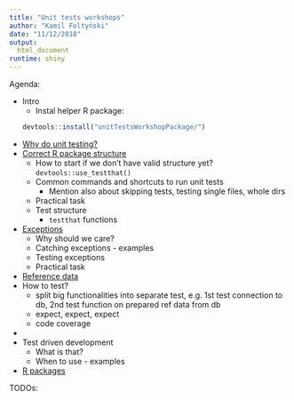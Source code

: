 ```yaml
---
title: "Unit tests workshops"
author: "Kamil Foltyński"
date: "11/12/2018"
output:
  html_document
runtime: shiny
---
```


Agenda:

* Intro
  * Instal helper R package: 
  ```r
  devtools::install("unitTestsWorkshopPackage/")
  ```
* [Why do unit testing?](01-why-do-unit-testing.Rmd)
* [Correct R package structure](02-correct-structure.Rmd)
  * How to start if we don't have valid structure yet? `devtools::use_testthat()`
  * Common commands and shortcuts to run unit tests
    * Mention also about skipping tests, testing single files, whole dirs
  * Practical task
  * Test structure
    * `testthat` functions
* [Exceptions](03-exceptions.Rmd)
  * Why should we care?
  * Catching exceptions - examples
  * Testing exceptions
  * Practical task
* [Reference data](04-reference-data.Rmd)
* How to test?
  * split big functionalities into separate test, e.g. 1st test connection to db, 2nd test function on prepared ref data from db
  * expect, expect, expect
  * code coverage
* 
* Test driven development
  * What is that?
  * When to use - examples
* [R packages](r-packages.Rmd)

TODOs:

    